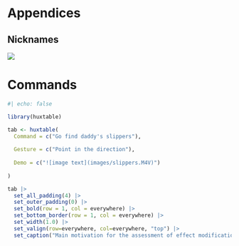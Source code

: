# Appendices

## Nicknames

![](images/nicknames.png)

# Commands

```r
#| echo: false

library(huxtable)

tab <- huxtable(
  Command = c("Go find daddy's slippers"),
  
  Gesture = c("Point in the direction"),
  
  Demo = c("![image text](images/slippers.M4V)") 
  
)

tab |>
  set_all_padding(4) |>
  set_outer_padding(0) |>
  set_bold(row = 1, col = everywhere) |>
  set_bottom_border(row = 1, col = everywhere) |>
  set_width(1.0) |>
  set_valign(row=everywhere, col=everywhere, "top") |>
  set_caption("Main motivation for the assessment of effect modification, interaction and mediation.")
```

